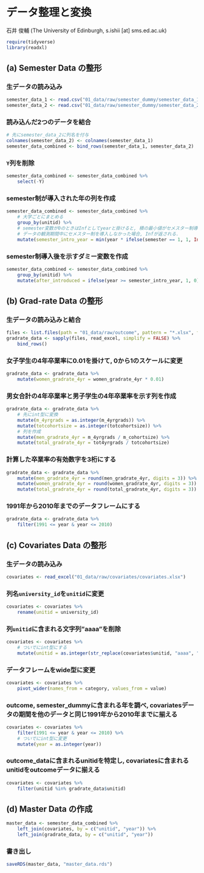# データ整理と変換

石井 俊輔 (The University of Edinburgh, s.ishii [at] sms.ed.ac.uk)

```r
require(tidyverse)
library(readxl)
```

## (a) Semester Data の整形

### 生データの読み込み
```r
semester_data_1 <- read.csv("01_data/raw/semester_dummy/semester_data_1.csv", skip = 1)
semester_data_2 <- read.csv("01_data/raw/semester_dummy/semester_data_2.csv")
```

### 読み込んだ2つのデータを結合
```r
# 先にsemester_data_2に列名を付与
colnames(semester_data_2) <- colnames(semester_data_1)
semester_data_combined <- bind_rows(semester_data_1, semester_data_2)
```

### `Y`列を削除
```r
semester_data_combined <- semester_data_combined %>%
    select(-Y)
```

### semester制が導入された年の列を作成
```r
semester_data_combined <- semester_data_combined %>%
    # 大学ごとにまとめる
    group_by(unitid) %>%
    # semester変数が0のときはInfとしてyearと掛けると, 積の最小値がセメスター制導入年になる.
    # データの観測期間中にセメスター制を導入しなかった場合, Infが返される.
    mutate(semester_intro_year = min(year * ifelse(semester == 1, 1, Inf)))
```

### semester制導入後を示すダミー変数を作成
```r
semester_data_combined <- semester_data_combined %>%
    group_by(unitid) %>%
    mutate(after_introduced = ifelse(year >= semester_intro_year, 1, 0))
```

## (b) Grad-rate Data の整形

### 生データの読み込みと結合
```r
files <- list.files(path = "01_data/raw/outcome", pattern = "*.xlsx", full.names = T)
gradrate_data <- sapply(files, read_excel, simplify = FALSE) %>%
    bind_rows()
```

### 女子学生の4年卒業率に0.01を掛けて, 0から1のスケールに変更
```r
gradrate_data <- gradrate_data %>%
    mutate(women_gradrate_4yr = women_gradrate_4yr * 0.01)
```

### 男女合計の4年卒業率と男子学生の4年卒業率を示す列を作成
```r
gradrate_data <- gradrate_data %>%
    # 先にint型に変換
    mutate(m_4yrgrads = as.integer(m_4yrgrads)) %>%
    mutate(totcohortsize = as.integer(totcohortsize)) %>%
    # 列を作成
    mutate(men_gradrate_4yr = m_4yrgrads / m_cohortsize) %>%
    mutate(total_gradrate_4yr = tot4yrgrads / totcohortsize)
```

### 計算した卒業率の有効数字を3桁にする
```r
gradrate_data <- gradrate_data %>%
    mutate(men_gradrate_4yr = round(men_gradrate_4yr, digits = 3)) %>%
    mutate(women_gradrate_4yr = round(women_gradrate_4yr, digits = 3)) %>%
    mutate(total_gradrate_4yr = round(total_gradrate_4yr, digits = 3))
```

### 1991年から2010年までのデータフレームにする
```r
gradrate_data <- gradrate_data %>%
    filter(1991 <= year & year <= 2010)
```

## (c) Covariates Data の整形

### 生データの読み込み
```r
covariates <- read_excel("01_data/raw/covariates/covariates.xlsx")
```

### 列名`university_id`を`unitid`に変更
```r
covariates <- covariates %>%
    rename(unitid = university_id)
```

### 列`unitid`に含まれる文字列"aaaa"を削除
```r
covariates <- covariates %>%
    # ついでにint型にする
    mutate(unitid = as.integer(str_replace(covariates$unitid, "aaaa", "")))
```

### データフレームをwide型に変更
```r
covariates <- covariates %>%
    pivot_wider(names_from = category, values_from = value)
```

### outcome, semester_dummyに含まれる年を調べ, covariatesデータの期間を他のデータと同じ1991年から2010年までに揃える
```r
covariates <- covariates %>%
    filter(1991 <= year & year <= 2010) %>%
    # ついでにint型に変更
    mutate(year = as.integer(year))
```

### outcome_dataに含まれるunitidを特定し, covariatesに含まれるunitidをoutcomeデータに揃える
```r
covariates <- covariates %>%
    filter(unitid %in% gradrate_data$unitid)
```

## (d) Master Data の作成
```r
master_data <- semester_data_combined %>%
    left_join(covariates, by = c("unitid", "year")) %>%
    left_join(gradrate_data, by = c("unitid", "year"))
```

### 書き出し
```r
saveRDS(master_data, "master_data.rds")
```
